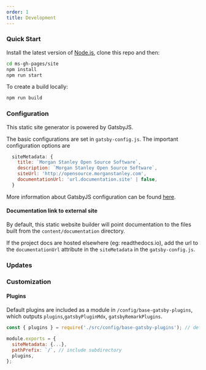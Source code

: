 ```yaml
---
order: 1
title: Development
---
```


### Quick Start

Install the latest version of [Node.js](https://nodejs.org/en), clone this repo and then:

```bash
cd ms-gh-pages/site
npm install
npm run start
```

To create a build locally:

```bash
npm run build
```

### Configuration

This static site generator is powered by GatsbyJS.

The basic configurations are set in `gatsby-config.js`. The important configuration options are

```javascript
  siteMetadata: {
    title: `Morgan Stanley Open Source Software`,
    description: `Morgan Stanley Open Source Software`,
    siteUrl: 'http://opensource.morganstanley.com',
    documentationUrl: 'url.documentation.site' | false,
  }
```

More information about GatsbyJS configuration can be found [here](https://www.gatsbyjs.com/docs/reference/config-files/gatsby-config/#sitemetadata).

#### Documentation link to external site

By default, this static website builder will point documentation to the files built from the `content/documentation` directory.

If the project docs are hosted elsewhere (eg: readthedocs.io), add the url to the `documentationUrl` attribute in the `siteMetadata` in the `gatsby-config.js`.

### Updates

### Customization

#### Plugins

Default plugins are included as a module in `/config/base-gatsby-plugins`, which outputs `plugins`,`gatsbyPluginMdx`, `gatsbyRemarkPlugins`.

```javascript
const { plugins } = require('./src/config/base-gatsby-plugins'); // default plugins

module.exports = {
  siteMetadata: {...},
  pathPrefix: `/`, // include subdirectory
  plugins,
};
```
